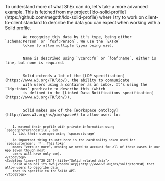 
<Content>
    To understand more of what ShEx can do, let's take a more advanced example. This is fetched from my project
    [ldo-solid-profile](https://github.com/megoth/ldo-solid-profile) where I try to work on client-to-client standard
    to describe the data you can expect when working with a Solid profile.
</Content>

<Code language="turtle" code={shexAdvancedExample} id="ShexAdvancedExample" className="line-numbers">
    <CodeStep lines={["13-14"]} title="Specifying type">
        We recognize this data by it's type, being either `schema:Person` or `foaf:Person`. We use the `EXTRA`
        token to allow multiple types being used.
    </CodeStep>
    <CodeStep lines={["15-16"]} title="Describing name">
        Name is described using `vcard:fn` or `foaf:name`, either is fine, but none is required.
    </CodeStep>
    <CodeStep lines={["17"]} title="LDP inbox">
        Solid extends a lot of the [LDP specification](https://www.w3.org/TR/ldp/), the ability to communicate
        with users using a container as an inbox. It's using the `ldp:inbox` predicate to describe this (which
        is defined in the [Linked Data Notifications specification](https://www.w3.org/TR/ldn/)).
    </CodeStep>
    <CodeStep lines={["18-19"]} title="Workspace related data">
        Solid makes use of the [Workspace ontology](http://www.w3.org/ns/pim/space#) to allow users to:

        1. extend their profile with private information using `space:preferencesFile`, and
        2. list their storages using `space:storage`

        An important thing to note here is the cardinality token used for `space:storage`: `*`. This token
        means "zero or more", meaning we need to account for all of these cases in our App (even though most
        users will have only one).
    </CodeStep>
    <CodeStep lines={["20-23"]} title="Solid related data">
        Solid also has its own [vocabulary](http://www.w3.org/ns/solid/terms#) that allow users to describe data
        that is specific to the Solid API.
    </CodeStep>
</Code>